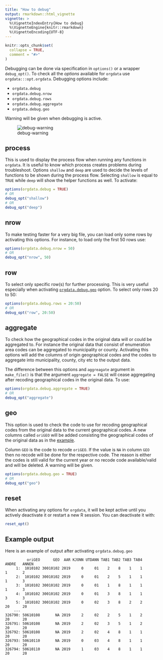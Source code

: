 ```yaml
---
title: "How to debug"
output: rmarkdown::html_vignette
vignette: >
  %\VignetteIndexEntry{How to debug}
  %\VignetteEngine{knitr::rmarkdown}
  %\VignetteEncoding{UTF-8}
---
```


```r
knitr::opts_chunk$set(
  collapse = TRUE,
  comment = "#>"
)
```

Debugging can be done via specification in `options()` or a wrapper
`debug_opt()`. To check all the *options* available for `orgdata` use
`orgdata:::opt.orgdata`. Debugging options include:

 - `orgdata.debug`
 - `orgdata.debug.nrow`
 - `orgdata.debug.rows`
 - `orgdata.debug.aggregate`
 - `orgdata.debug.geo`

Warning will be given when debugging is active.

![debug-warning](debug-geo.png)

## process 

This is used to display the process flow when running any functions in
`orgdata`. It is useful to know which process creates problems during
troubleshoot. Options `shallow` and `deep` are used to decide the levels of
functions to be shown during the process flow. Selecting `shallow` is equal to
`TRUE` while `deep` will show the helper functions as well. To activate:

```r
options(orgdata.debug = TRUE)
# OR
debug_opt("shallow")
# OR
debug_opt("deep")
```

## nrow

To make testing faster for a very big file, you can load only some rows by
activating this options. For instance, to load only the first 50 rows use:

```r
options(orgdata.debug.nrow = 50)
# OR
debug_opt("nrow", 50)
```

## row 

To select only specific row(s) for further processing. This is very useful
especially when activating [`orgdata.debug.geo`](#geo) option. To select only
rows 20 to 50:

```r
options(orgdata.debug.rows = 20:50)
# OR
debug_opt("row", 20:50)
```

## aggregate

To check how the geographical codes in the original data will or could be
aggregated to. For instance the original data that consist of enumeration area
codes can be aggregated to municipality or county. Activating this options will
add the columns of origin geographical codes and the codes to aggregate into
municipality, county, city etc to the output data. 

The difference between this options and `aggreagate` argument in `make_file()`
is that the argument `aggregate = FALSE` will cease aggregating after recoding
geographical codes in the original data. To use:

```r
options(orgdata.debug.aggregate = TRUE)
# OR
debug_opt("aggregate")
```

## geo {#geo}

This option is used to check the code to use for recoding geographical codes
from the original data to the current geographical codes. A new columns called
`oriGEO` will be added consisting the geographical codes of the original data as
in the [example](#expl).

Column `GEO` is the code to recode `oriGEO`. If the value is
`NA` in column `GEO` then no recode will be done for the respective code. The
reason is either the codes is still valid for the current year or no recode code
available/valid and will be deleted. A warning will be given.

```r
options(orgdata.debug.geo = TRUE)
# OR
debug_opt("geo")
```

## reset

When activating any options for `orgdata`, it will be kept active until you
actively deactivate it or restart a new R session. You can deactivate it with:

```r
reset_opt()
```

## Example output {#expl}

Here is an example of output after activating `orgdata.debug.geo`

```{}
          oriGEO      GEO  AAR KJONN UTDANN TAB1 TAB2 TAB3 TAB4   ANDRE   ANNEN
     1:  1010102 30010102 2019     0     01    2    8    1    1       1       2
     2:  1010102 30010102 2019     0     01    2    5    1    1       1       3
     3:  1010102 30010102 2019     0     01    1    8    1    1       1       3
     4:  1010102 30010102 2019     0     01    3    8    1    1       3       3
     5:  1010102 30010102 2019     0     02    3    8    2    2      20      20
    ---                                                                        
326790: 50610108       NA 2019     2     02    2    5    1    2      20      20
326791: 50610108       NA 2019     2     02    3    5    1    2      20      20
326792: 50610108       NA 2019     2     02    4    8    1    1      20      20
326793: 50610110       NA 2019     0     03    4    8    1    1      20      20
326794: 50610110       NA 2019     1     03    4    8    1    1      20      20
 
```
